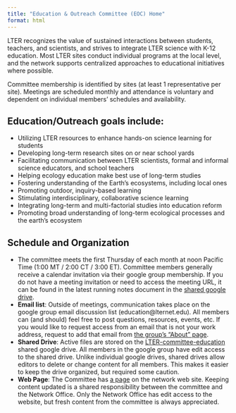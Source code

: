 ```yaml
---
title: "Education & Outreach Committee (EOC) Home"
format: html
---
```


LTER recognizes the value of sustained interactions between students, teachers, and scientists, and strives to integrate LTER science with K-12 education. Most LTER sites conduct individual programs at the local level, and the network supports centralized approaches to educational initiatives where possible.

Committee membership is identified by sites (at least 1 representative per site). Meetings are scheduled monthly and attendance is voluntary and dependent on individual members’ schedules and availability.

## Education/Outreach goals include:
- Utilizing LTER resources to enhance hands-on science learning for students
- Developing long-term research sites on or near school yards
- Facilitating communication between LTER scientists, formal and informal science educators, and school teachers
- Helping ecology education make best use of long-term studies
- Fostering understanding of the Earth’s ecosystems, including local ones
- Promoting outdoor, inquiry-based learning
- Stimulating interdisciplinary, collaborative science learning
- Integrating long-term and multi-factorial studies into education reform
- Promoting broad understanding of long-term ecological processes and the earth’s ecosystem

## Schedule and Organization

- The committee meets the first Thursday of each month at noon Pacific Time (1:00 MT / 2:00 CT / 3:00 ET). Committee members generally receive a calendar invitation via their google group membership. If you do not have a meeting invitation or need to access the meeting URL, it can be found in the latest running notes document in the [shared google drive](https://drive.google.com/drive/u/0/folders/0AHiFZma83lhlUk9PVA).
- **Email list**: Outside of meetings, communication takes place on the google group email discussion list (education@lternet.edu). All members can (and should) feel free to post questions, resources, events, etc. If you would like to request access from an email that is not your work address, request to add that email from [the group's "About" page](https://groups.google.com/a/lternet.edu/g/education/about).
- **Shared Drive**: Active files are stored on the [LTER-committee-education](https://drive.google.com/drive/u/0/folders/0AHiFZma83lhlUk9PVA) shared google drive. All members in the google group have edit access to the shared drive. Unlike individual google drives, shared drives allow editors to delete or change content for all members. This makes it easier to keep the drive organized, but required some caution.
-  **Web Page**: The Committee has [a page](https://lternet.edu/committees/education/) on the network web site. Keeping content updated is a shared responsibility between the committee and the Network Office. Only the Network Office has edit access to the website, but fresh content from the committee is always appreciated.

